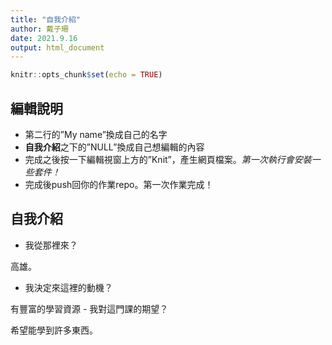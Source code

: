 ```yaml
---
title: "自我介紹"
author: 戴子珊
date: 2021.9.16
output: html_document
---
```


```r
knitr::opts_chunk$set(echo = TRUE)
```

## 編輯說明

- 第二行的"My name"換成自己的名字
- **自我介紹**之下的"NULL"換成自己想編輯的內容
- 完成之後按一下編輯視窗上方的"Knit"，產生網頁檔案。*第一次執行會安裝一些套件！*
- 完成後push回你的作業repo。第一次作業完成！

## 自我介紹

- 我從那裡來？ 

高雄。

- 我決定來這裡的動機？

有豐富的學習資源
- 我對這門課的期望？

希望能學到許多東西。
